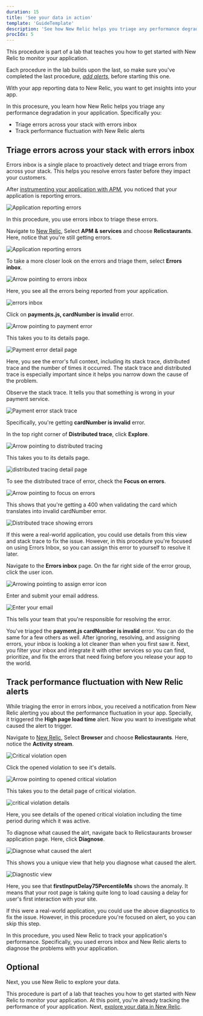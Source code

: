```yaml
---
duration: 15
title: 'See your data in action'
template: 'GuideTemplate'
description: 'See how New Relic helps you triage any performance degradation in your application'
procIdx: 5
---
```


<Callout variant="course" title="lab">

This procedure is part of a lab that teaches you how to get started with New Relic to monitor your application.

Each procedure in the lab builds upon the last, so make sure you've completed the last procedure, [_add alerts_](/collect-data/monitor-your-application/add-alerts), before starting this one.

</Callout>

With your app reporting data to New Relic, you want to get insights into your app. 

In this procesure, you learn how New Relic helps you triage any performance degradation in your application. Specifically you:

- Triage errors across your stack with errors inbox 
- Track performance fluctuation with New Relic alerts

## Triage errors across your stack with errors inbox 

Errors inbox is a single place to proactively detect and triage errors from across your stack. This helps you resolve errors faster before they impact your customers. 

After [instrumenting your application with APM](/collect-data/monitor-your-application/install-apm), you noticed that your application is reporting errors.

![Application reporting errors](../../../images/foodme/error-rate.png)

In this procedure, you use errors inbox to triage these errors.

<Steps>

<Step>

Navigate to [New Relic](https://one.newrelic.com/), Select **APM & services** and choose **Relicstaurants**. Here, notice that you're still getting errors.

![Application reporting errors](../../../images/foodme/application-reporting-errors.png)

</Step>

<Step>

To take a more closer look on the errors and triage them, select **Errors inbox**.

![Arrow pointing to errors inbox](../../../images/foodme/move-to-errors-inbox.png)

</Step>

<Step>

Here, you see all the errors being reported from your application. 

![errors inbox](../../../images/foodme/errors-inbox.png)

</Step>

<Step>

Click on **payments.js, cardNumber is invalid** error.

![Arrow pointing to payment error](../../../images/foodme/payment-error.png)

This takes you to its details page.

![Payment error detail page](../../../images/foodme/payment-error-details.png)

Here, you see the error's full context, including its stack trace, distributed trace and the number of times it occurred. The stack trace and distributed trace is especially important since it helps you narrow down the cause of the problem.

</Step>

<Step>

Observe the stack trace. It tells you that something is wrong in your payment service.

![Payment error stack trace](../../../images/foodme/stack-trace.png)

Specifically, you're getting **cardNumber is invalid** error.

</Step>

<Step>

In the top right corner of **Distributed trace**, click **Explore**.

![Arrow pointing to distributed tracing](../../../images/foodme/view-distributed-trace.png)

This takes you to its details page.

![distributed tracing detail page](../../../images/foodme/distributed-trace.png)

To see the distributed trace of error, check the **Focus on errors**. 

![Arrow pointing to focus on errors](../../../images/foodme/focus-on-errors.png)

This shows that you're getting a 400 when validating the card which translates into invalid cardNumber error.

![Distributed trace showing errors](../../../images/foodme/distributed-error-detail.png)

If this were a real-world application, you could use details from this view and stack trace to fix the issue. However, in this procedure you're focused on using Errors Inbox, so you can assign this error to yourself to resolve it later.

</Step>

<Step>

Navigate to the **Errors inbox** page. On the far right side of the error group, click the user icon.

![Arrowing pointing to assign error icon](../../../images/foodme/assign-error.png)

</Step>

<Step>

Enter and submit your email address.

![Enter your email](../../../images/foodme/assigned-error.png)

This tells your team that you're responsible for resolving the error.

</Step>

</Steps>

You've triaged the **payment.js cardNumber is invalid** error. You can do the same for a few others as well. After ignoring, resolving, and assigning errors, your inbox is looking a lot cleaner than when you first saw it. Next, you filter your inbox and integrate it with other services so you can find, prioritize, and fix the errors that need fixing before you release your app to the world.

## Track performance fluctuation with New Relic alerts

While triaging the error in errors inbox, you received a notification from New Relic alerting you about the performance fluctuation in your app. Specially, it triggered the **High page load time** alert.
Now you want to investigate what caused the alert to trigger.

<Steps>

<Step>

Navigate to [New Relic](https://one.newrelic.com/), Select **Browser** and choose **Relicstaurants**. Here, notice the **Activity stream**. 

![Critical violation open](../../../images/foodme/open-critical-violation.png)

</Step>

<Step>

Click the opened violation to see it's details.

![Arrow pointing to opened critical violation](../../../images/foodme/see-details.png)

This takes you to the detail page of critical violation.

![critical violation details](../../../images/foodme/alert-details.png)

Here, you see details of the opened critical violation including the time period during which it was active. 

</Step>

<Step>

To diagnose what caused the alrt, navigate back to Relicstaurants browser application page. Here, click **Diagnose**.

![Diagnose what caused the alert](../../../images/foodme/diagnose-alert.png)

This shows you a unique view that help you diagnose what caused the alert.

![Diagnostic view](../../../images/foodme/diagnosis.png)

Here, you see that **firstInputDelay75PercentileMs** shows the anomaly. It means that your root page is taking quite long to load causing a delay for user's first interaction with your site. 

</Step>

If this were a real-world application, you could use the above diagnostics to fix the issue. However, in this procedure you're focused on alert, so you can skip this step.

</Steps>

In this procedure, you used New Relic to track your application's performance. Specifically, you used errors inbox and New Relic alerts to diagnose the problems with your application. 

## Optional

Next, you use New Relic to explore your data.

<Callout variant="course" title="lab">

This procedure is part of a lab that teaches you how to get started with New Relic to monitor your application. At this point, you're already tracking the performance of your application. Next, [explore your data in New Relic](/collect-data/monitor-your-application/explore-your-data).

</Callout>